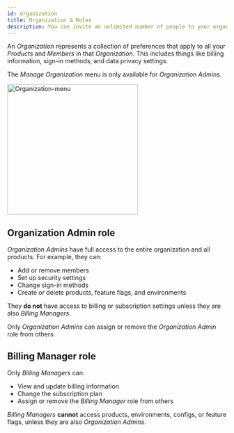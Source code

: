 ```yaml
---
id: organization
title: Organization & Roles
description: You can invite an unlimited number of people to your organization in ConfigCat. Learn how to manage your organization and its roles.
---
```


An _Organization_ represents a collection of preferences that apply to all your _Products_ and _Members_ in that _Organization_.
This includes things like billing information, sign-in methods, and data privacy settings.

The _Manage Organization_ menu is only available for _Organization Admins_.

<img src="/docs/assets/organization-menu.png" alt="Organization-menu" width="300" decoding="async" loading="lazy"/>

## Organization Admin role

_Organization Admins_ have full access to the entire organization and all products. For example, they can:

- Add or remove members
- Set up security settings
- Change sign-in methods
- Create or delete products, feature flags, and environments

They **do not** have access to billing or subscription settings unless they are also _Billing Managers_.

Only _Organization Admins_ can assign or remove the _Organization Admin_ role from others.

## Billing Manager role

Only _Billing Managers_ can:

- View and update billing information
- Change the subscription plan
- Assign or remove the _Billing Manager_ role from others

_Billing Managers_ **cannot** access products, environments, configs, or feature flags, unless they are also _Organization Admins_.

